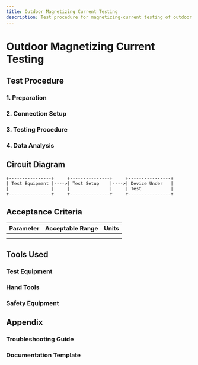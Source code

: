 ```yaml
---
title: Outdoor Magnetizing Current Testing
description: Test procedure for magnetizing-current testing of outdoor transformer
---
```


# Outdoor Magnetizing Current Testing

## Test Procedure

### 1. Preparation

### 2. Connection Setup

### 3. Testing Procedure

### 4. Data Analysis

## Circuit Diagram

```
+----------------+     +---------------+     +----------------+
| Test Equipment |---->| Test Setup    |---->| Device Under   |
|                |     |               |     | Test           |
+----------------+     +---------------+     +----------------+
```

## Acceptance Criteria

| Parameter | Acceptable Range | Units |
|-----------|------------------|-------|
|           |                  |       |
|           |                  |       |

## Tools Used

### Test Equipment

### Hand Tools

### Safety Equipment

## Appendix

### Troubleshooting Guide

### Documentation Template
